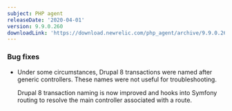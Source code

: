 ```yaml
---
subject: PHP agent
releaseDate: '2020-04-01'
version: 9.9.0.260
downloadLink: 'https://download.newrelic.com/php_agent/archive/9.9.0.260'
---
```


### Bug fixes

* Under some circumstances, Drupal 8 transactions were named after generic controllers. These names were not useful for troubleshooting.

  Drupal 8 transaction naming is now improved and hooks into Symfony routing to resolve the main controller associated with a route.
